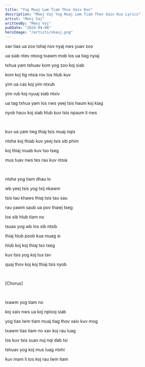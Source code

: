 ```yaml
---
title: "Yog Muaj Lwm Tiam Thov Xaiv Kuv"
description: "Meej Vaj Yog Muaj Lwm Tiam Thov Xaiv Kuv Lyrics"
artist: "Meej Vaj"
writtenBy: "Meej Vaj"
pubDate: "2024-04-08"
heroImage: "/artists/nkauj.png"
---
```


xav tias ua zoo tshaj nov nyaj nws yuav zoo

ua siab ntev ntoog txawm mob los ua tiag nyiaj

txhua yam tshuav kom yog zoo koj siab

kom koj tig ntsia rov los hlub kuv

yim ua cas koj yim ntxub

yim rub koj nyuaj siab ntxiv

ua tag txhua yam los nws yeej tsis haum koj kiag

nyob hauv koj siab hlub kuv tsis npaum li nws

<br />

kuv ua yam twg thiaj tsis muaj nqis

ntshe koj thiab kuv yeej tsis sib phim

koj thiaj muab kuv tso tseg

mus tuav nws tes rau kuv ntsia

<br />

ntshe yog tiam dhau lo

wb yeej tsis yog txij nkawm

tsis tau khaws thiaj tsis tau sau

rau yawm saub ua pov thawj tseg

los sib hlub tiam no

tsuas yog wb los sib ntsib

thiaj hlub poob kua muag si

hlub koj koj thiaj tso tseg

kuv tsis yog koj tus tav

quaj thov koj koj thiaj tsis nyob

<br />

[Chorus]

<br />

txawm yog tiam no

koj xaiv nws ua koj nplooj siab

yog tias lwm tiam muaj tiag thov xaiv kuv mog

txawm tias tiam no xav koj rau luag

los kuv tsis suav nuj nqi dab tsi

tshuav yog koj mus luag ntxhi

kuv mam li tos koj rau lwm tiam
